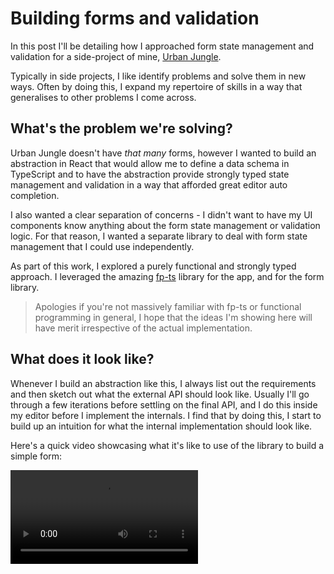 
<BlogHeader wordCount={2221} title="Building forms and validation" />

# Building forms and validation

In this post I'll be detailing how I approached form state management and validation for a side-project of mine, [Urban Jungle](https://github.com/josephluck/urban-jungle).

Typically in side projects, I like identify problems and solve them in new ways. Often by doing this, I expand my repertoire of skills in a way that generalises to other problems I come across.

## What's the problem we're solving?

Urban Jungle doesn't have _that many_ forms, however I wanted to build an abstraction in React that would allow me to define a data schema in TypeScript and to have the abstraction provide strongly typed state management and validation in a way that afforded great editor auto completion.

I also wanted a clear separation of concerns - I didn't want to have my UI components know anything about the form state management or validation logic. For that reason, I wanted a separate library to deal with form state management that I could use independently.

As part of this work, I explored a purely functional and strongly typed approach. I leveraged the amazing [fp-ts](https://github.com/gcanti/fp-ts) library for the app, and for the form library.

> Apologies if you're not massively familiar with fp-ts or functional programming in general, I hope that the ideas I'm showing here will have merit irrespective of the actual implementation.

## What does it look like?

Whenever I build an abstraction like this, I always list out the requirements and then sketch out what the external API should look like. Usually I'll go through a few iterations before settling on the final API, and I do this inside my editor before I implement the internals. I find that by doing this, I start to build up an intuition for what the internal implementation should look like.

Here's a quick video showcasing what it's like to use of the library to build a simple form:

<Video src="/use-form/use-form-usage.mp4" />

And here's the code:

```typescript
// we'll define a schema of our form fields as a simple object type
type Fields = {
  name: string; // a simple scalar value
  nickname: string;
  location: string;
  avatar: ImageModel; // application-specific data types should be supported too, i.e. we'll have a CameraField component that produces an `ImageModel`.
};

type ImageModel = {
  uri: string;
  width: number;
  height: number;
};

const {
  submit, // submit should run the validation and let the caller know whether everything's valid or not
  registerTextInput, // a function that binds a text field to the form. Provides state management for the field as well as error, touched state and any other information the field needs. MUST be strongly typed to the schema i.e. registerTextInput('name') works, but 'nameee' and 'avatar' throw compile time errors.
  registerSinglePickerInput,
  registerCameraField, // only keys in the schema that match the camera field's value requirements can be registered, i.e. registerCameraField('avatar') will work, whereas 'location' will not.
} = useForm<Fields>(
  // the first argument will be the default values for the form
  {
    name: "",
    nickname: "",
    location: "",
    avatar: {
      uri: "",
      width: 0,
      height: 0,
    },
  },
  // the second argument will be our validation constraints for each field. We'll use Valley to actually implement validation: https://github.com/josephluck/valley
  {
    name: [constraints.isRequired, constraints.alphaNumeric], // multiple constraints are supported
    nickname: [constraints.atLeastLength(5)],
    location: [], // optional fields are supported
    avatar: [constraints.isValidImageModel],
  }
);

const onSubmit = () => {
  // validation uses fp-ts
  pipe(
    TE.fromEither(submit()),
    TE.chain((values) => save(values)) // submit returns the values of the form for ergonomics
  );
};

return (
  <FormContainer onSubmit={onSubmit}>
    <TextField label="Name" {...registerTextInput("name")} />
    <TextField label="Nickname" {...registerTextInput("nickname")} />
    <PickerField
      label="Location"
      multiValue={false}
      options={locations.map((value) => ({
        value,
        label: location,
      }))}
      {...registerSinglePickerInput("location")}
    />
    <CameraField
      label="Picture"
      type="plant"
      {...registerCameraField("avatar")}
    />
  </FormContainer>
);
```

There are a few key things I would like to point out from the above:

**Type safety**

I focused on ensuring that the `useForm` hook is _fully_ type safe. And I don't just mean that `useForm` returns type safe functions and values (i.e. `type RegisterTextInput = (key: string) => TextFieldProps`), but rather the type system _knows about the schema passed to the hook_ (i.e. `type RegisterTextInput = (key: StringKeys<Fields>) => TextFieldProps`).

I'm a strong believer that leveraging the type system to this extent greatly reduces the number of bugs and inconsistencies that build up over time in a code base. In addition, refactoring is _much_ and safer. Types also serving as a form of living documentation for developers - not to mention the editor autocompletion which we'll get to later on.

Here's an example of a type error when using an incompatible key when registering a field:

<Image src="/use-form/invalid-registration.png" width={2852} height={386} />

> `registerCameraField` knows the keys in the schema that are of the type that `<CameraField />` accepts.

**Developer experience**

With everything I build, I strive to deliver the best developer experience I can. There are many different and important things that make for a great developer experience, however one that I find incredibly useful is to leverage TypeScript's ability to provide editor auto completion for domain specific types.

Here's a couple of examples of editor autocompletion when registering a image fields:

<Image src="/use-form/editor-autocompletion.png" width={1102} height={254} />

> Because `useForm` is so strongly typed, editors with TypeScript intellisense will give us a choice of keys that are compatible for registration with the `<CameraField />`

Here's another example for string fields:

<Image
  src="/use-form/editor-autocompletion-string.png"
  width={2578}
  height={466}
/>

> Similarly, editors gives us a choice of keys that are compatible for registration with the `<TextField />`

**Separation of concerns**

The form state management (and validation) are grouped together in a single module and is managed independently from the UI components. As an example, the `<TextField />` has no knowledge of the internal workings of the library, all it cares about is receiving a value and letting the parent component know when the value changes (as well as displaying error messages).

This separation of concerns means that the form state management and the `<TextField />` component can change independently, as they have no direct dependency on one another - apart from the form state management's registration functions return the props that the UI components expect.

In addition, the form state management and validation are completely separate to the business logic of what happens when the data is actually used (i.e. what happens when the form is submitted). The library provides a `submit` function that simply runs validation and provides the current values of the form fields, but it does not actually do anything with the data, not does it provide loading states or anything else. It's intentionally scoped to manage form state and validation really well and nothing more.

**Constraints**

The final thing I would like to point out is that not only are the fields themselves fully type safe to the schema, but the validation constraints are too.

The library uses [Valley](https://github.com/josephluck/valley) (a validation library I wrote) for it's validation, which expects strongly-typed constraint functions. These strong types are fed through from the schema such that it's only possible to provide constraints that are typed to expect the same value as the schema defines.

I find this to be a really important part of both the developer experience and the safety afforded by the library as it allows the developer to be confident that they are configuring their form correctly by ensuring that only compatible constraints used. I liken this level of TypeScript usage to bowling with the guard railes up - you have no choice but to _on target_ (you might not get a perfect strike though 😉).

Here's an example of the type error when using an incompatible number constraint against a string field:

<Image src="/use-form/invalid-constraint.png" width={3088} height={764} />

> The library enforces the constraints for the schema to be compatible with the schema's values. Here we see a compile time error because we've uses a constraint that operates on numbers against the `name` key in the schema, which is a string - only string constraints are permitted.

---

# The implementation

Now we'll dive in to the implementation, which I will show you first and then attempt to explain key areas of interest:

```typescript
import { FieldConstraintsMap, makeValidator } from "@josephluck/valley/lib/fp";

import * as E from "fp-ts/lib/Either";
import * as O from "fp-ts/lib/Option";
import { pipe } from "fp-ts/lib/pipeable";
import { useState } from "react";

import { TextFieldProps } from "../components/text-field";

type Fields = Record<string, any>;

type FilterType<O, T> = { [K in keyof O]: O[K] extends T ? K : never };

type FilterTypeForKeys<O, T> = FilterType<O, T>[keyof O];

export function useForm<Fs extends Fields>(
  initialValues: Fs,
  constraints: FieldConstraintsMap<Fs>
) {
  type StringKeys = FilterTypeForKeys<Fs, string>;

  const doValidate = makeValidator<Fs>(constraints);

  const [values, setValues] = useState(initialValues);

  const [touched, setTouched] = useState(() =>
    getInitialTouched(initialValues)
  );

  const [errors, setErrors] = useState<Record<keyof Fs, string>>(() =>
    pipe(
      doValidate(initialValues),
      E.swap,
      E.getOrElse(() => getInitialErrors(initialValues))
    )
  );

  const validate = (
    currentValues: Fs = values
  ): ReturnType<typeof doValidate> =>
    pipe(
      doValidate(currentValues),
      E.mapLeft((e) => {
        setErrors(e);
        return e;
      }),
      E.map((v) => {
        setErrors(getInitialErrors(initialValues));
        return v;
      })
    );

  const setAllTouched = () => {
    setTouched(
      Object.keys(initialValues).reduce(
        (acc, key) => ({ ...acc, [key]: true }),
        initialValues
      )
    );
  };

  const setValue = <Fk extends keyof Fs>(fieldKey: Fk, fieldValue: Fs[Fk]) => {
    const newValues: Fs = { ...values, [fieldKey]: fieldValue };
    setValues(newValues);
    validate(newValues);
  };

  const setValuesAndValidate = (vals: Partial<Fs>) => {
    const newValues: Fs = { ...values, ...vals };
    setValues(newValues);
    validate(newValues);
  };

  const submit = () => {
    setAllTouched();
    return validate();
  };

  const reset = () => {
    setValues(initialValues);
    setTouched(getInitialTouched(initialValues));
    setErrors(getInitialErrors(initialValues));
  };

  const registerBlur =
    <Fk extends keyof Fs>(fieldKey: Fk) =>
    () => {
      setTouched((current) => ({ ...current, [fieldKey]: true }));
    };

  const registerOnChangeText =
    <Fk extends keyof Fs>(fieldKey: Fk) =>
    (value: string) => {
      setValue(fieldKey, value);
    };

  const registerTextInput = <Fk extends StringKeys>(
    fieldKey: Fk
  ): Partial<TextFieldProps> => ({
    value: values[fieldKey],
    error: errors[fieldKey],
    touched: touched[fieldKey],
    onBlur: registerBlur(fieldKey),
    onChangeText: registerOnChangeText(fieldKey),
  });

  return {
    values,
    touched,
    errors,
    validate,
    setValue,
    setValues: setValuesAndValidate,
    reset,
    submit,
    registerTextInput,
  };
}

const getInitialTouched = <Fs extends Record<string, any>>(
  fields: Fs
): Record<keyof Fs, boolean> =>
  Object.keys(fields).reduce(
    (acc, fieldKey) => ({ ...acc, [fieldKey]: false }),
    fields
  );

const getInitialErrors = <Fs extends Record<string, any>>(
  fields: Fs
): Record<keyof Fs, string> =>
  Object.keys(fields).reduce(
    (acc, fieldKey) => ({ ...acc, [fieldKey]: "" }),
    fields
  );
```

Note, in the code above, I've only included support for text fields. You can imagine that this library could support any number of form field types, depending on the application. For example, Urban Jungle has a form field component for taking a picture and uploading it. This field is _highly_ specific to Urban Jungle, and being able to have first-class form state management and validation for it truly highlights the power of this approach.

### How the types work

The first thing I'd like to highlight is how the type safety works from the schema. You'll notice that there's a generic type argument to `useForm` which is constrained to a `Record<string, any>` type. This constraint ensures that the form hook only manages objects. The generic type argument can be inferred from the initial data argument, but it's advised to manually provide an explicit type.

Built up from the generic type, additional types are created such as `type StringKeys`. These additional types are used in the registration functions to strongly type the name of the field that should be registered according to compatible keys in the schema.

## Registration functions

One thing I quite like about this library is the ease in which you can bind values, callbacks, error states etc to a form field component. For example, `<TextField {...registerTextInput('name')} />` is all you need to tie up validation and state from the library to a form field.

The registration functions are typed to take a key from the schema that matches the type of input, aka, `string` for `<TextField />` components via `registerTextInput()`, `number` for `<NumberField />` components (via `registerNumberInput()`), etc. The registration functions return an object of props that the respective component uses. In the libraries implementation, you'll notice the prop types are imported and are the return types of the registration functions.

One of the great aspects of the registration functions is that if the requirements of the field component change, the compiler will let us know and we can ensure that the form state management conforms to what the components are expecting.

Unfortunately, as the requirements for these registration functions are heavily dependent on the prop requirements of custom components, it's not viable to open source the library.

## Validation

You'll notice a `doValidate` function that uses Valley's `makeValidator` factory function. Valley is a validation library I made (that I wanted to use for Urban Jungle), however it would be trivial to swap out Valley for another validation library. `yup` would be a popular alternative.

I chose to use Valley as it implements `fp-ts` compatible validation constraints requirements using `Either` and `TaskEither` which Urban Jungle uses heavily for controlling business logic in a pure and functional way.

The bulk of the validation logic resides in the `validate` function which simply calls `doValidate` and sets errors in the state (if there are any).

---

# Wrapping up

I hope this article has shown you the way I think about abstracting things away by prioritising developer experience, type safety and maintainability of the outside use.

<BlogHeader />
